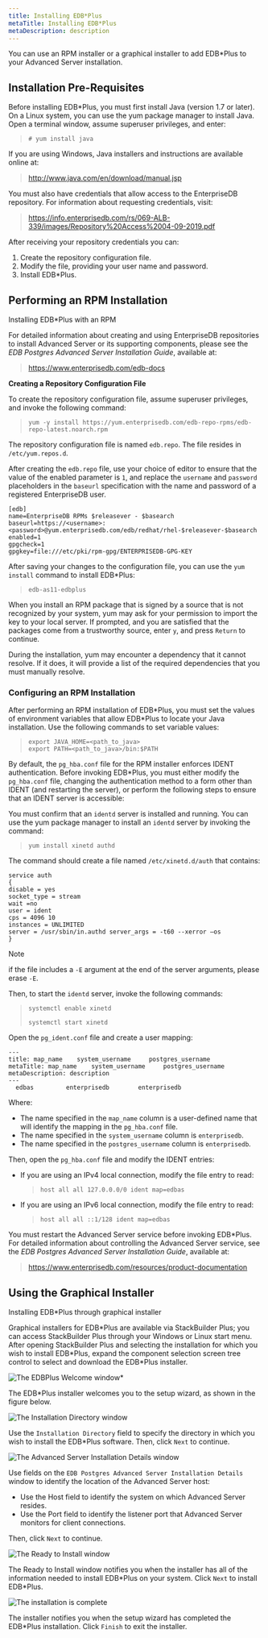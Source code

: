 ```yaml
---
title: Installing EDB*Plus
metaTitle: Installing EDB*Plus
metaDescription: description
---
```


You can use an RPM installer or a graphical installer to add EDB\*Plus
to your Advanced Server installation.

## Installation Pre-Requisites

Before installing EDB\*Plus, you must first install Java (version 1.7 or
later). On a Linux system, you can use the yum package manager to
install Java. Open a terminal window, assume superuser privileges, and
enter:

> `# yum install java`

If you are using Windows, Java installers and instructions are available
online at:

> <http://www.java.com/en/download/manual.jsp>

You must also have credentials that allow access to the EnterpriseDB
repository. For information about requesting credentials, visit:

> <https://info.enterprisedb.com/rs/069-ALB-339/images/Repository%20Access%2004-09-2019.pdf>

After receiving your repository credentials you can:

1.  Create the repository configuration file.
2.  Modify the file, providing your user name and password.
3.  Install EDB\*Plus.

## Performing an RPM Installation

<div class="index">

Installing EDB\*Plus with an RPM

</div>

For detailed information about creating and using EnterpriseDB
repositories to install Advanced Server or its supporting components,
please see the *EDB Postgres Advanced Server Installation Guide*,
available at:

> <https://www.enterprisedb.com/edb-docs>

**Creating a Repository Configuration File**

To create the repository configuration file, assume superuser
privileges, and invoke the following command:

> `yum -y install
> https://yum.enterprisedb.com/edb-repo-rpms/edb-repo-latest.noarch.rpm`

The repository configuration file is named `edb.repo`. The file resides
in `/etc/yum.repos.d`.

After creating the `edb.repo` file, use your choice of editor to ensure
that the value of the enabled parameter is `1`, and replace the
`username` and `password` placeholders in the `baseurl` specification
with the name and password of a registered EnterpriseDB user.

``` text
[edb]
name=EnterpriseDB RPMs $releasever - $basearch
baseurl=https://<username>:<password>@yum.enterprisedb.com/edb/redhat/rhel-$releasever-$basearch
enabled=1
gpgcheck=1
gpgkey=file:///etc/pki/rpm-gpg/ENTERPRISEDB-GPG-KEY
```

After saving your changes to the configuration file, you can use the
`yum install` command to install EDB\*Plus:

> `edb-as11-edbplus`

When you install an RPM package that is signed by a source that is not
recognized by your system, yum may ask for your permission to import the
key to your local server. If prompted, and you are satisfied that the
packages come from a trustworthy source, enter `y`, and press `Return`
to continue.

During the installation, yum may encounter a dependency that it cannot
resolve. If it does, it will provide a list of the required dependencies
that you must manually resolve.

### Configuring an RPM Installation

After performing an RPM installation of EDB\*Plus, you must set the
values of environment variables that allow EDB\*Plus to locate your Java
installation. Use the following commands to set variable values:

> `export JAVA_HOME=<path_to_java>`  
> `export PATH=<path_to_java>/bin:$PATH`

By default, the `pg_hba.conf` file for the RPM installer enforces IDENT
authentication. Before invoking EDB\*Plus, you must either modify the
`pg_hba.conf` file, changing the authentication method to a form other
than IDENT (and restarting the server), or perform the following steps
to ensure that an IDENT server is accessible:

You must confirm that an `identd` server is installed and running. You
can use the yum package manager to install an `identd` server by
invoking the command:

> `yum install xinetd authd`

The command should create a file named `/etc/xinetd.d/auth` that
contains:

``` text
service auth
{
disable = yes
socket_type = stream
wait =no
user = ident
cps = 4096 10
instances = UNLIMITED
server = /usr/sbin/in.authd server_args = -t60 --xerror –os
}
```

<div class="note">

<div class="title">

Note

</div>

if the file includes a `-E` argument at the end of the server arguments,
please erase `-E`.

</div>

Then, to start the `identd` server, invoke the following commands:

> `systemctl enable xinetd`
> 
> `systemctl start xinetd`

Open the `pg_ident.conf` file and create a user mapping:

``` text
---
title: map_name    system_username     postgres_username
metaTitle: map_name    system_username     postgres_username
metaDescription: description
---
  edbas         enterprisedb        enterprisedb
```

Where:

  - The name specified in the `map_name` column is a user-defined name
    that will identify the mapping in the `pg_hba.conf` file.
  - The name specified in the `system_username` column is
    `enterprisedb`.
  - The name specified in the `postgres_username` column is
    `enterprisedb`.

Then, open the `pg_hba.conf` file and modify the IDENT entries:

  - If you are using an IPv4 local connection, modify the file entry to
    read:
    
    > `host all all 127.0.0.0/0 ident map=edbas`

  - If you are using an IPv6 local connection, modify the file entry to
    read:
    
    > `host all all ::1/128 ident map=edbas`

You must restart the Advanced Server service before invoking EDB\*Plus.
For detailed information about controlling the Advanced Server service,
see the *EDB Postgres Advanced Server Installation Guide*, available at:

> <https://www.enterprisedb.com/resources/product-documentation>

## Using the Graphical Installer

<div class="index">

Installing EDB\*Plus through graphical installer

</div>

Graphical installers for EDB\*Plus are available via StackBuilder Plus;
you can access StackBuilder Plus through your Windows or Linux start
menu. After opening StackBuilder Plus and selecting the installation for
which you wish to install EDB\*Plus, expand the component selection
screen tree control to select and download the EDB\*Plus installer.

![*The EDB*Plus Welcome window\*](images/edb_plus_welcome.png)

The EDB\*Plus installer welcomes you to the setup wizard, as shown in
the figure below.

![*The Installation Directory
window*](images/installation_directory.png)

Use the `Installation Directory` field to specify the directory in which
you wish to install the EDB\*Plus software. Then, click `Next` to
continue.

![*The Advanced Server Installation Details
window*](images/advanced_server_installation_details.png)

Use fields on the `EDB Postgres Advanced Server Installation Details`
window to identify the location of the Advanced Server host:

  - Use the Host field to identify the system on which Advanced Server
    resides.
  - Use the Port field to identify the listener port that Advanced
    Server monitors for client connections.

Then, click `Next` to continue.

![*The Ready to Install window*](images/ready_to_install.png)

The Ready to Install window notifies you when the installer has all of
the information needed to install EDB\*Plus on your system. Click `Next`
to install EDB\*Plus.

![*The installation is complete*](images/installation_complete.png)

The installer notifies you when the setup wizard has completed the
EDB\*Plus installation. Click `Finish` to exit the installer.
